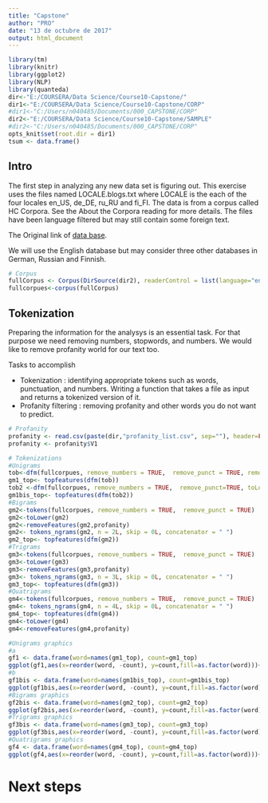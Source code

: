 ---
title: "Capstone"
author: "PRO"
date: "13 de octubre de 2017"
output: html_document
---

```{r, echo=FALSE, include=FALSE}
library(tm)
library(knitr)
library(ggplot2)
library(NLP)
library(quanteda)
dir<-"E:/COURSERA/Data Science/Course10-Capstone/"
dir1<-"E:/COURSERA/Data Science/Course10-Capstone/CORP"
#dir1<-"C:/Users/n040485/Documents/000_CAPSTONE/CORP"
dir2<-"E:/COURSERA/Data Science/Course10-Capstone/SAMPLE"
#dir2<-"C:/Users/n040485/Documents/000_CAPSTONE/CORP"
opts_knit$set(root.dir = dir1)
tsum <- data.frame()

```

## Intro
 
The first step in analyzing any new data set is figuring out.
This exercise uses the files named LOCALE.blogs.txt where LOCALE is the each of the four locales en_US, de_DE, ru_RU and fi_FI. The data is from a corpus called HC Corpora. See the About the Corpora reading for more details. The files have been language filtered but may still contain some foreign text.

The Original link of [data base](https://d396qusza40orc.cloudfront.net/dsscapstone/dataset/Coursera-SwiftKey.zip).

We will use the English database but may consider three other databases in German, Russian and Finnish.




```{r, echo=FALSE,include=FALSE, warning=FALSE}

# Corpus
fullCorpus <- Corpus(DirSource(dir2), readerControl = list(language="en_US"))
fullcorpues<-corpus(fullCorpus)

```


## Tokenization

Preparing the information for the analysys is an essential task. For that purpose we need removing numbers, stopwords, and numbers. We would like to remove profanity world for our text too.

Tasks to accomplish

- Tokenization : identifying appropriate tokens such as words, punctuation, and numbers. Writing a function that takes a file as input and returns a tokenized version of it.
- Profanity filtering : removing profanity and other words you do not want to predict.


```{r, echo=FALSE, warning=FALSE}
# Profanity
profanity <- read.csv(paste(dir,"profanity_list.csv", sep=""), header=FALSE, stringsAsFactors=FALSE)
profanity <- profanity$V1

# Tokenizations
#Unigrams
tob<-dfm(fullcorpues, remove_numbers = TRUE,  remove_punct = TRUE, remove=profanity, toLower=TRUE)
gm1_top<- topfeatures(dfm(tob))
tob2 <-dfm(fullcorpues, remove_numbers = TRUE,  remove_punct=TRUE, toLower = TRUE, remove=c(profanity, stopwords("english")))
gm1bis_top<- topfeatures(dfm(tob2))
#Bigrams
gm2<-tokens(fullcorpues, remove_numbers = TRUE,  remove_punct = TRUE)
gm2<-toLower(gm2)
gm2<-removeFeatures(gm2,profanity)
gm2<- tokens_ngrams(gm2, n = 2L, skip = 0L, concatenator = " ")
gm2_top<- topfeatures(dfm(gm2))
#Trigrams
gm3<-tokens(fullcorpues, remove_numbers = TRUE,  remove_punct = TRUE)
gm3<-toLower(gm3)
gm3<-removeFeatures(gm3,profanity)
gm3<- tokens_ngrams(gm3, n = 3L, skip = 0L, concatenator = " ")
gm3_top<- topfeatures(dfm(gm3))
#Quatrigrams
gm4<-tokens(fullcorpues, remove_numbers = TRUE,  remove_punct = TRUE)
gm4<- tokens_ngrams(gm4, n = 4L, skip = 0L, concatenator = " ")
gm4_top<- topfeatures(dfm(gm4))
gm4<-toLower(gm4)
gm4<-removeFeatures(gm4,profanity)
```

```{r, results='asis', echo=FALSE, warning=FALSE}
#Unigrams graphics
#a
gf1 <- data.frame(word=names(gm1_top), count=gm1_top)
ggplot(gf1,aes(x=reorder(word, -count), y=count,fill=as.factor(word)))+ geom_bar(stat="identity")+ xlab('Count') + ylab('Words (unigrams)') + ggtitle('Most Common Unigrams Including Stop Words')
#b
gf1bis <- data.frame(word=names(gm1bis_top), count=gm1bis_top)
ggplot(gf1bis,aes(x=reorder(word, -count), y=count,fill=as.factor(word)))+ geom_bar(stat="identity")+ xlab('Count') + ylab('Words (unigrams)') + ggtitle('Most Common Unigrams non Including Stop Words') 
#Bigrams graphics
gf2bis <- data.frame(word=names(gm2_top), count=gm2_top)
ggplot(gf2bis,aes(x=reorder(word, -count), y=count,fill=as.factor(word)))+ geom_bar(stat="identity")+ xlab('Count') + ylab('Words (bigrams)') + ggtitle('Most Common Bigrams Including Stop Words') 
#Trigrams graphics
gf3bis <- data.frame(word=names(gm3_top), count=gm3_top)
ggplot(gf3bis,aes(x=reorder(word, -count), y=count,fill=as.factor(word)))+ geom_bar(stat="identity")+ xlab('Count') + ylab('Words (Trigrams)') + ggtitle('Most Common Trigrams Including Stop Words')
#Quatrigrams graphics
gf4 <- data.frame(word=names(gm4_top), count=gm4_top)
ggplot(gf4,aes(x=reorder(word, -count), y=count,fill=as.factor(word)))+ geom_bar(stat="identity")+ xlab('Count') + ylab('Words (Trigrams)') + ggtitle('Most Common Quatrigrams Including Stop Words')

```

# Next steps

